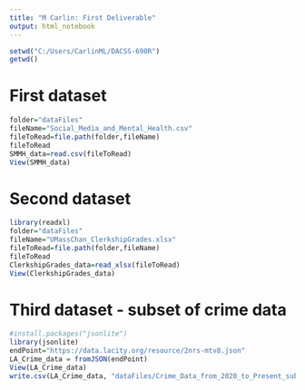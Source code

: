 ```yaml
---
title: "M Carlin: First Deliverable"
output: html_notebook
---
```



```r
setwd("C:/Users/CarlinML/DACSS-690R")
getwd()
```
# First dataset
```r
folder="dataFiles"
fileName="Social_Media_and_Mental_Health.csv"
fileToRead=file.path(folder,fileName)
fileToRead
SMMH_data=read.csv(fileToRead)
View(SMMH_data)
```

# Second dataset
```r
library(readxl)
folder="dataFiles"
fileName="UMassChan_ClerkshipGrades.xlsx"
fileToRead=file.path(folder,fileName)
fileToRead
ClerkshipGrades_data=read_xlsx(fileToRead)
View(ClerkshipGrades_data)
```

# Third dataset - subset of crime data
```r
#install.packages("jsonlite")
library(jsonlite)
endPoint="https://data.lacity.org/resource/2nrs-mtv8.json"
LA_Crime_data = fromJSON(endPoint)
View(LA_Crime_data)
write.csv(LA_Crime_data, "dataFiles/Crime_Data_from_2020_to_Present_subset.csv")
```

